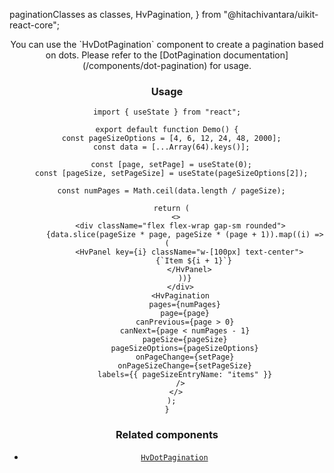   paginationClasses as classes,
  HvPagination,
} from "@hitachivantara/uikit-react-core";


<Header
  params={{ name: "Pagination", classes }}
  Component={HvPagination}
  componentName="HvPagination"
  controls={{
    showPageJump: {
      defaultValue: true,
    },
    showPageSizeOptions: {
      defaultValue: true,
    },
    canPrevious: {
      defaultValue: true,
    },
    canNext: {
      defaultValue: true,
    },
  }}
  componentProps={{ style: { width: "100%" } }}
/>

<Callout type="info">
  You can use the `HvDotPagination` component to create a pagination based on
  dots. Please refer to the [DotPagination
  documentation](/components/dot-pagination) for usage.
</Callout>

### Usage

```tsx live
import { useState } from "react";

export default function Demo() {
  const pageSizeOptions = [4, 6, 12, 24, 48, 2000];
  const data = [...Array(64).keys()];

  const [page, setPage] = useState(0);
  const [pageSize, setPageSize] = useState(pageSizeOptions[2]);

  const numPages = Math.ceil(data.length / pageSize);

  return (
    <>
      <div className="flex flex-wrap gap-sm rounded">
        {data.slice(pageSize * page, pageSize * (page + 1)).map((i) => (
          <HvPanel key={i} className="w-[100px] text-center">
            {`Item ${i + 1}`}
          </HvPanel>
        ))}
      </div>
      <HvPagination
        pages={numPages}
        page={page}
        canPrevious={page > 0}
        canNext={page < numPages - 1}
        pageSize={pageSize}
        pageSizeOptions={pageSizeOptions}
        onPageChange={setPage}
        onPageSizeChange={setPageSize}
        labels={{ pageSizeEntryName: "items" }}
      />
    </>
  );
}
```

### Related components

- [`HvDotPagination`](/components/dot-pagination)
